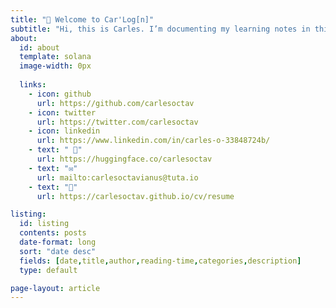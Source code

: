 ```yaml
---
title: "👋 Welcome to Car'Log[n]"
subtitle: "Hi, this is Carles. I’m documenting my learning notes in this blog. Besides, I’m still a mathematics student at Universitas Indonesia. In addition to pure mathematics, I also love machine learning, and computer science stuffs."
about:
  id: about
  template: solana
  image-width: 0px
  
  links: 
    - icon: github
      url: https://github.com/carlesoctav
    - icon: twitter
      url: https://twitter.com/carlesoctav
    - icon: linkedin
      url: https://www.linkedin.com/in/carles-o-33848724b/
    - text: " 🤗"
      url: https://huggingface.co/carlesoctav
    - text: "✉"
      url: mailto:carlesoctavianus@tuta.io
    - text: "📄"
      url: https://carlesoctav.github.io/cv/resume

listing:
  id: listing
  contents: posts
  date-format: long
  sort: "date desc"
  fields: [date,title,author,reading-time,categories,description]
  type: default

page-layout: article
---
```


